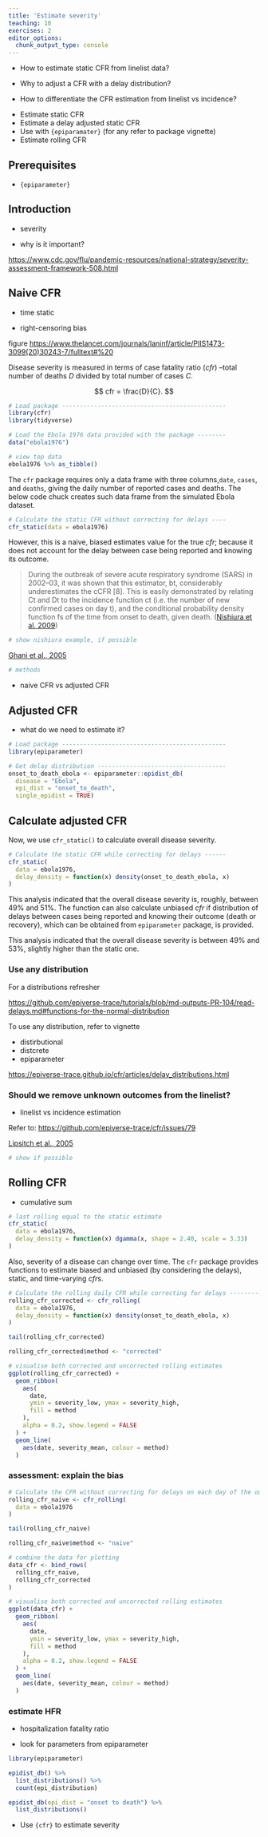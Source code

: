 ```yaml
---
title: 'Estimate severity'
teaching: 10
exercises: 2
editor_options: 
  chunk_output_type: console
---
```


:::::::::::::::::::::::::::::::::::::: questions 

- How to estimate static CFR from linelist data?

- Why to adjust a CFR with a delay distribution?

- How to differentiate the CFR estimation from linelist vs incidence?

::::::::::::::::::::::::::::::::::::::::::::::::

::::::::::::::::::::::::::::::::::::: objectives

- Estimate static CFR
- Estimate a delay adjusted static CFR
- Use with `{epiparamater}` (for any refer to package vignette)
- Estimate rolling CFR

::::::::::::::::::::::::::::::::::::::::::::::::

::::::::::::::::::::::::::::::::::::: prereq

## Prerequisites

- `{epiparameter}`

:::::::::::::::::::::::::::::::::

## Introduction

- severity

- why is it important?

<https://www.cdc.gov/flu/pandemic-resources/national-strategy/severity-assessment-framework-508.html>

## Naive CFR

- time static

- right-censoring bias

figure <https://www.thelancet.com/journals/laninf/article/PIIS1473-3099(20)30243-7/fulltext#%20>

Disease severity is measured in terms of case fatality ratio ($cfr$) --total number of deaths $D$ divided by total number of cases $C$.

$$ cfr =  \frac{D}{C}. $$

```r
# Load package ----------------------------------------------
library(cfr)
library(tidyverse)
```

```r
# Load the Ebola 1976 data provided with the package --------
data("ebola1976")

# view top data
ebola1976 %>% as_tibble()
```

The `cfr` package requires only a data frame with three columns,`date`, `cases`, and `deaths`, giving the daily number of reported cases and deaths. The below code chuck creates such data frame from the simulated Ebola dataset.

```r
# Calculate the static CFR without correcting for delays ----
cfr_static(data = ebola1976)
```

However, this is a naive, biased estimates value for the true $cfr$; because it does not account for the delay between case being reported and knowing its outcome. 

> During the outbreak of severe acute respiratory syndrome (SARS) in 2002–03, it was shown that this estimator, bt, considerably underestimates the cCFR [8]. This is easily demonstrated by relating Ct and Dt to the incidence function ct (i.e. the number of new confirmed cases on day t), and the conditional probability density function fs of the time from onset to death, given death. ([Nishiura et al. 2009](https://journals.plos.org/plosone/article?id=10.1371/journal.pone.0006852#s2))

```r
# show nishiura example, if possible
```

[Ghani et al., 2005](https://academic.oup.com/aje/article/162/5/479/82647)

```r
# methods
```


- naive CFR vs adjusted CFR

## Adjusted CFR

- what do we need to estimate it?

```r

# Load package ----------------------------------------------
library(epiparameter)

# Get delay distribution ------------------------------------
onset_to_death_ebola <- epiparameter::epidist_db(
  disease = "Ebola",
  epi_dist = "onset_to_death",
  single_epidist = TRUE)
```

## Calculate adjusted CFR

Now, we use  `cfr_static()` to calculate overall disease severity.

```r
# Calculate the static CFR while correcting for delays ------
cfr_static(
  data = ebola1976,
  delay_density = function(x) density(onset_to_death_ebola, x)
)
```

This analysis indicated that the overall disease severity is, roughly, between $49\%$ and $51\%$. The function can also calculate unbiased $cfr$ if distribution of delays between cases being reported and knowing their outcome (death or recovery), which can be obtained from `epiparameter` package, is provided.

This analysis indicated that the overall disease severity is between $49\%$ and $53\%$, slightly higher than the static one.

### Use any distribution

For a distributions refresher

<https://github.com/epiverse-trace/tutorials/blob/md-outputs-PR-104/read-delays.md#functions-for-the-normal-distribution>

To use any distribution, refer to vignette

- distirbutional
- distcrete
- epiparameter

<https://epiverse-trace.github.io/cfr/articles/delay_distributions.html>

### Should we remove unknown outcomes from the linelist?

- linelist vs incidence estimation

Refer to: <https://github.com/epiverse-trace/cfr/issues/79>

[Lipsitch et al., 2005](https://journals.plos.org/plosntds/article/figure?id=10.1371/journal.pntd.0003846.t001)

```r
# show if possible
```


## Rolling CFR

- cumulative sum

```r
# last rolling equal to the static estimate
cfr_static(
  data = ebola1976,
  delay_density = function(x) dgamma(x, shape = 2.40, scale = 3.33)
)
```


Also,  severity of a disease can change over time. The `cfr` package provides functions to estimate biased and unbiased (by considering the delays), static, and time-varying $cfr$s. 

```r
# Calculate the rolling daily CFR while correcting for delays --------------------
rolling_cfr_corrected <- cfr_rolling(
  data = ebola1976,
  delay_density = function(x) density(onset_to_death_ebola, x)
)

tail(rolling_cfr_corrected)
```

```r
rolling_cfr_corrected$method <- "corrected"

# visualise both corrected and uncorrected rolling estimates
ggplot(rolling_cfr_corrected) +
  geom_ribbon(
    aes(
      date,
      ymin = severity_low, ymax = severity_high,
      fill = method
    ),
    alpha = 0.2, show.legend = FALSE
  ) +
  geom_line(
    aes(date, severity_mean, colour = method)
  )
```

### assessment: explain the bias

```r
# Calculate the CFR without correcting for delays on each day of the outbreak ----
rolling_cfr_naive <- cfr_rolling(
  data = ebola1976
)

tail(rolling_cfr_naive)

rolling_cfr_naive$method <- "naive"

# combine the data for plotting
data_cfr <- bind_rows(
  rolling_cfr_naive,
  rolling_cfr_corrected
)

# visualise both corrected and uncorrected rolling estimates
ggplot(data_cfr) +
  geom_ribbon(
    aes(
      date,
      ymin = severity_low, ymax = severity_high,
      fill = method
    ),
    alpha = 0.2, show.legend = FALSE
  ) +
  geom_line(
    aes(date, severity_mean, colour = method)
  )

```


### estimate HFR

- hospitalization fatality ratio

- look for parameters from epiparameter

```r
library(epiparameter)

epidist_db() %>% 
  list_distributions() %>% 
  count(epi_distribution)

epidist_db(epi_dist = "onset to death") %>% 
  list_distributions()
```

::::::::::::::::::::::::::::::::::::: keypoints 

- Use `{cfr}` to estimate severity

::::::::::::::::::::::::::::::::::::::::::::::::

